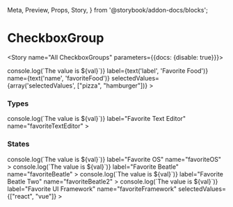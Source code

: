 
  Meta,
  Preview,
  Props,
  Story,
} from '@storybook/addon-docs/blocks';


<Meta component={CheckboxGroup} title="Components/Molecules/Form Controls/CheckboxGroup"/>

# CheckboxGroup
<Description of={CheckboxGroup}/>
<Props of={CheckboxGroup}/>

<Story name="All CheckboxGroups" parameters={{docs: {disable: true}}}>
  <form id="formOne">
    <CheckboxGroup
      className={text('className', '')}
      disabled={boolean('disabled', false)}
      errorClass={text('errorClass', '')}
      errorMsg={text('errorMsg', '')}
      formId={text('formId', 'formOne')}
      handleChange={val => console.log(`The value is ${val}`)}
      label={text('label', 'Favorite Food')}
      name={text('name', 'favoriteFood')}
      selectedValues={array('selectedValues', ["pizza", "hamburger"])}
    >
      <Checkbox
        label='Pizza'
        value='pizza'
      />
      <Checkbox
        label='Hotdog'
        value='hotdog'
      />
      <Checkbox
        label='Hamburger'
        value='hamburger'
      />
      <Checkbox
        label='Coleslaw'
        value='coleslaw'
      />
    </CheckboxGroup>
  </form>
</Story>

### Types
<Preview>
  <Story name="CheckboxGroup Types">
    <form id="formTwo">
      <CheckboxGroup
        formId="formTwo"
        handleChange={val => console.log(`The value is ${val}`)}
        label="Favorite Text Editor"
        name="favoriteTextEditor"
      >
        <Checkbox
          label="Vim"
          value="vim"
        />
        <Checkbox
          label="Emacs"
          value="emacs"
        />
        <Checkbox
         label="VS Code"
         value="vscode"
        />
        <Checkbox
          label="Atom"
          value="atom"
        />
      </CheckboxGroup>
    </form>
  </Story>
</Preview>

### States
<Preview>
  <Story name="CheckboxGroup States">
    <form id="formThree">
      <CheckboxGroup
        formId="formThree"
        handleChange={val => console.log(`The value is ${val}`)}
        label="Favorite OS"
        name="favoriteOS"
      >
        <Checkbox
          label="macOS"
          value="macos"
        />
        <Checkbox
          label="Windows"
          value="windows"
        />
        <Checkbox
         label="Linux"
         value="linux"
        />
      </CheckboxGroup>
      <CheckboxGroup
        disabled
        formId="formThree"
        handleChange={val => console.log(`The value is ${val}`)}
        label="Favorite Beatle"
        name="favoriteBeatle"
      >
        <Checkbox
         label="John Lennon"
         value="john"
        />
        <Checkbox
          label="Paul Mccartney"
          value="paul"
        />
        <Checkbox
         label="George Harrison"
         value="george"
        />
        <Checkbox
          label="Ringo Starr"
          value="ringo"
        />
      </CheckboxGroup>
      <CheckboxGroup
        formId="formThree"
        handleChange={val => console.log(`The value is ${val}`)}
        label="Favorite Beatle Two"
        name="favoriteBeatle2"
      >
        <Checkbox
         label="John Lennon"
         value="john"
        />
        <Checkbox
          label="Paul Mccartney"
          value="paul"
        />
        <Checkbox
         label="George Harrison"
         value="george"
        />
        <Checkbox
          label="Ringo Starr"
          value="ringo"
          disabled
        />
      </CheckboxGroup>
      <CheckboxGroup
        errorMsg="Unable to set Vuejs as favorite framework."
        formId="formThree"
        handleChange={val => console.log(`The value is ${val}`)}
        label="Favorite UI Framework"
        name="favoriteFramework"
        selectedValues={["react", "vue"]}
      >
        <Checkbox
         label="React"
         value="react"
        />
        <Checkbox
          label="AngularJS"
          value="angularjs"
        />
        <Checkbox
         label="Angular"
         value="angular"
        />
        <Checkbox
          label="Vue"
          value="vue"
        />
      </CheckboxGroup>
    </form>
  </Story>
</Preview>
